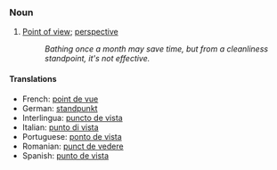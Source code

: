 ===Noun===

# [[Point of view]]; [[perspective]]
#:''Bathing once a month may save time, but from a cleanliness standpoint, it's not effective.''

====Translations====

*French: [[point de vue]] 
*German: [[standpunkt]] 
*Interlingua: [[puncto de vista]] 
*Italian: [[punto di vista]] 
*Portuguese: [[ponto de vista]]
*Romanian: [[punct de vedere]] 
*Spanish: [[punto de vista]]
